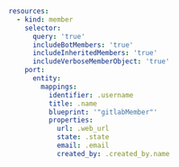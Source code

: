 ```yaml showLineNumbers
resources:
  - kind: member
    selector:
      query: 'true'
      includeBotMembers: 'true'
      includeInheritedMembers: 'true'
      includeVerboseMemberObject: 'true'
    port:
      entity:
        mappings:
          identifier: .username
          title: .name
          blueprint: '"gitlabMember"'
          properties:
            url: .web_url
            state: .state
            email: .email
            created_by: .created_by.name
```